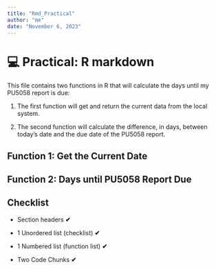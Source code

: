 ```yaml
---
title: "Rmd_Practical"
author: "me"
date: "November 6, 2023"
---
```


# 💻 Practical: R markdown

This file contains two functions in R that will calculate the days until my PU5058 report is due:

1.  The first function will get and return the current data from the local system.

2.  The second function will calculate the difference, in days, between today's date and the due date of the PU5058 report.

## Function 1: Get the Current Date



## Function 2: Days until PU5058 Report Due



## Checklist

-   Section headers **✔**

-   1 Unordered list (checklist) **✔**

-   1 Numbered list (function list) **✔**

-   Two Code Chunks **✔**
